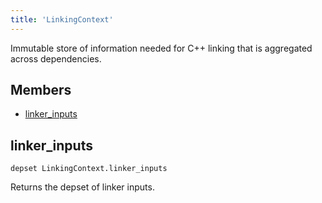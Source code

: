 ```yaml
---
title: 'LinkingContext'
---
```




Immutable store of information needed for C++ linking that is aggregated across dependencies.

## Members

- [linker\_inputs](#linker-inputs)

## linker\_inputs

```
depset LinkingContext.linker_inputs
```

 Returns the depset of linker inputs.
